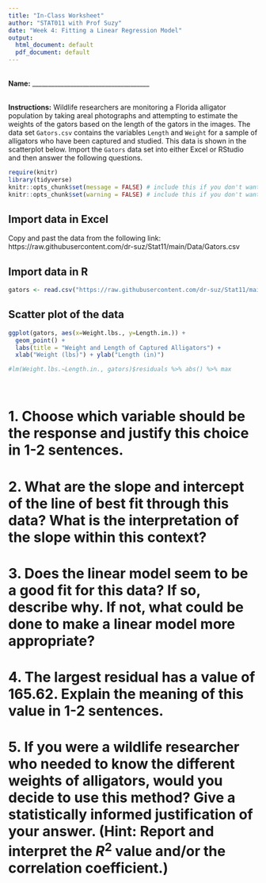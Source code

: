 ```yaml
---
title: "In-Class Worksheet"
author: "STAT011 with Prof Suzy"
date: "Week 4: Fitting a Linear Regression Model"
output:
  html_document: default
  pdf_document: default
---
```

<br>
**Name:** _____________________________________

<br>
**Instructions:** Wildlife researchers are monitoring a Florida alligator population by taking areal photographs and attempting to estimate the weights of the gators based on the length of the gators in the images. The data set `Gators.csv` contains the variables `Length` and `Weight` for a sample of alligators who have been captured and studied. This data is shown in the scatterplot below. Import the `Gators` data set into either Excel or RStudio and then answer the following questions. 
<br>

```r
require(knitr)
library(tidyverse)
knitr::opts_chunk$set(message = FALSE) # include this if you don't want markdown to knit messages
knitr::opts_chunk$set(warning = FALSE) # include this if you don't want markdown to knit warnings
```

## Import data in Excel 

Copy and past the data from the following link: https://raw.githubusercontent.com/dr-suz/Stat11/main/Data/Gators.csv

## Import data in R 
```r
gators <- read.csv("https://raw.githubusercontent.com/dr-suz/Stat11/main/Data/Gators.csv")
```


## Scatter plot of the data 

```r
ggplot(gators, aes(x=Weight.lbs., y=Length.in.)) +
  geom_point() + 
  labs(title = "Weight and Length of Captured Alligators") +
  xlab("Weight (lbs)") + ylab("Length (in)")

#lm(Weight.lbs.~Length.in., gators)$residuals %>% abs() %>% max
```
<br>

# 1. Choose which variable should be the response and justify this choice in 1-2 sentences.  

\vspace{2cm}

# 2. What are the slope and intercept of the line of best fit through this data? What is the interpretation of the slope within this context? 

\vspace{2cm}

# 3.  Does the linear model seem to be a good fit for this data? If so, describe why. If not, what could be done to make a linear model more appropriate? 

\vspace{3cm}

# 4. The largest residual has a value of 165.62. Explain the meaning of this value in 1-2 sentences. 

\vspace{3cm}

# 5. If you were a wildlife researcher who needed to know the different weights of alligators, would you decide to use this method? Give a statistically informed justification of your answer. (Hint: Report and interpret the $R^2$ value and/or the correlation coefficient.)

